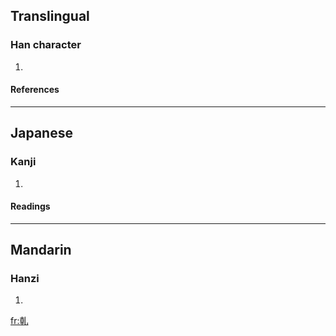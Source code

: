 ==Translingual==
===Han character===
{{Han char|rad=乙|as=08|sn=9|four=|canj=十十山 (JJU), X十十山 (XJJU)}}
# {{defn|Han}}
====References====
{{Han ref|kx=0084.210|dkj=00194|hdz=10056.010|uh=4E79|ud=20089}}
----
==Japanese==
===Kanji===
{{ja-kanji|grade=|rs=乙08}}
# {{defn|Japanese}}
====Readings====
{{ja-readings|on=[[かん]] (kan), [[けん]] (ken)|kun=[[かわく]] (kawaku), [[かわかす]] (kawakasu)}}
----
==Mandarin==
===Hanzi===
{{cmn-hanzi|pin=[[gān]] (gan1)|wg=kan<sup>1</sup>}}
# {{defn|Mandarin}}

[[fr:乹]]